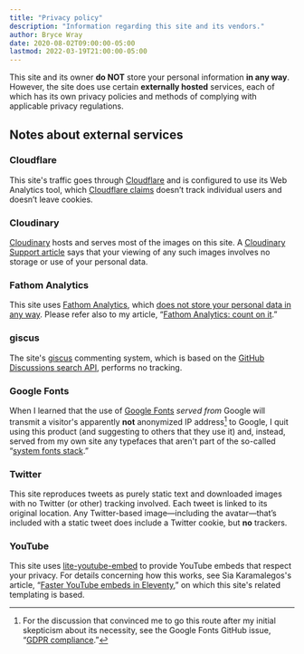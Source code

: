 ```yaml
---
title: "Privacy policy"
description: "Information regarding this site and its vendors."
author: Bryce Wray
date: 2020-08-02T09:00:00-05:00
lastmod: 2022-03-19T21:00:00-05:00
---
```



This site and its owner **do NOT** store your personal information **in any way**. However, the site does use certain **externally hosted** services, each of which has its own privacy policies and methods of complying with applicable privacy regulations.

## Notes about external services

### Cloudflare

This site's traffic goes through [Cloudflare](https://cloudflare.com) and is configured to use its Web Analytics tool, which [Cloudflare claims](https://blog.cloudflare.com/privacy-first-web-analytics/) doesn’t track individual users and doesn’t leave cookies.

### Cloudinary

[Cloudinary](https://cloudinary.com) hosts and serves most of the images on this site. A [Cloudinary Support article](https://support.cloudinary.com/hc/en-us/articles/360020207811-Does-Cloudinary-Store-Any-Cookies-) says that your viewing of any such images involves no storage or use of your personal data.

### Fathom Analytics

This site uses [Fathom Analytics](https://usefathom.com), which [does not store your personal data in any way](https://usefathom.com/blog/anonymization). Please refer also to my article, “[Fathom Analytics: count on it](/posts/2020/06/fathom-analytics-count-on-it/).”

### giscus

The site's [giscus](https://giscus.app) commenting system, which is based on the [GitHub Discussions search API](https://docs.github.com/en/graphql/guides/using-the-graphql-api-for-discussions#search), performs no tracking.

### Google Fonts

When I learned that the use of [Google Fonts](https://fonts.google.com) *served from* Google will transmit a visitor's apparently **not** anonymized IP address[^Issue1495] to Google, I quit using this product (and suggesting to others that they use it) and, instead, served from my own site any typefaces that aren't part of the so-called “[system fonts stack](/posts/2018/10/web-typography-part-2/).”

[^Issue1495]: For the discussion that convinced me to go this route after my initial skepticism about its necessity, see the Google Fonts GitHub issue, “[GDPR compliance](https://github.com/google/fonts/issues/1495).”

### Twitter

This site reproduces tweets as purely static text and downloaded images with no Twitter (or other) tracking involved. Each tweet is linked to its original location. Any Twitter-based image—including the avatar—that’s included with a static tweet does include a Twitter cookie, but **no** trackers.

### YouTube

This site uses [lite-youtube-embed](https://github.com/paulirish/lite-youtube-embed) to provide YouTube embeds that respect your privacy. For details concerning how this works, see Sia Karamalegos's article, “[Faster YouTube embeds in Eleventy](https://sia.codes/posts/lite-youtube-embed-eleventy/),” on which this site's related templating is based.
